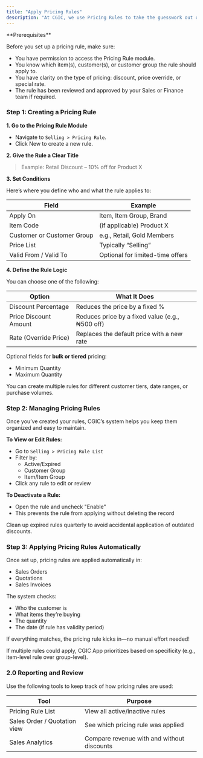 ```yaml
---
title: "Apply Pricing Rules"
description: "At CGIC, we use Pricing Rules to take the guesswork out of giving discounts and special pricing. Whether it’s offering bulk deals, customer-specific pricing, or limited-time promotions, pricing rules help ensure our sales team stays consistent and compliant with approved rates."
---
```


<Info>
  **Prerequisites**

  Before you set up a pricing rule, make sure:

  - You have permission to access the Pricing Rule module.
  - You know which item(s), customer(s), or customer group the rule should apply to.
  - You have clarity on the type of pricing: discount, price override, or special rate.
  - The rule has been reviewed and approved by your Sales or Finance team if required.
</Info>

### Step 1: Creating a Pricing Rule

**1. Go to the Pricing Rule Module**

- Navigate to `Selling > Pricing Rule`.
- Click New to create a new rule.

**2. Give the Rule a Clear Title**

> Example: Retail Discount – 10% off for Product X

**3. Set Conditions**

Here’s where you define who and what the rule applies to:

| Field                      | Example                          |
| -------------------------- | -------------------------------- |
| Apply On                   | Item, Item Group, Brand          |
| Item Code                  | (if applicable) Product X        |
| Customer or Customer Group | e.g., Retail, Gold Members       |
| Price List                 | Typically “Selling”              |
| Valid From / Valid To      | Optional for limited-time offers |

**4. Define the Rule Logic**

You can choose one of the following:

| Option                | What It Does                                    |
| --------------------- | ----------------------------------------------- |
| Discount Percentage   | Reduces the price by a fixed %                  |
| Price Discount Amount | Reduces price by a fixed value (e.g., ₦500 off) |
| Rate (Override Price) | Replaces the default price with a new rate      |

Optional fields for **bulk or tiered** pricing:

- Minimum Quantity
- Maximum Quantity

<Tip>
  You can create multiple rules for different customer tiers, date ranges, or purchase volumes.
</Tip>

### Step 2: Managing Pricing Rules

Once you’ve created your rules, CGIC’s system helps you keep them organized and easy to maintain.

**To View or Edit Rules:**

- Go to `Selling > Pricing Rule List`
- Filter by:
  - Active/Expired
  - Customer Group
  - Item/Item Group
- Click any rule to edit or review

**To Deactivate a Rule:**

- Open the rule and uncheck "Enable"
- This prevents the rule from applying without deleting the record

<Tip>
  Clean up expired rules quarterly to avoid accidental application of outdated discounts.
</Tip>

### Step 3: Applying Pricing Rules Automatically

Once set up, pricing rules are applied automatically in:

- Sales Orders
- Quotations
- Sales Invoices

The system checks:

- Who the customer is
- What items they’re buying
- The quantity
- The date (if rule has validity period)

If everything matches, the pricing rule kicks in—no manual effort needed\!

<Warning>
  If multiple rules could apply, CGIC App  prioritizes based on specificity (e.g., item-level rule over group-level).
</Warning>

### 2.0 Reporting and Review

Use the following tools to keep track of how pricing rules are used:

| Tool                         | Purpose                                    |
| ---------------------------- | ------------------------------------------ |
| Pricing Rule List            | View all active/inactive rules             |
| Sales Order / Quotation view | See which pricing rule was applied         |
| Sales Analytics              | Compare revenue with and without discounts |